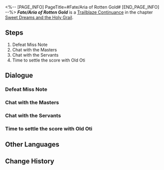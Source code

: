 <%-- [PAGE_INFO]
PageTitle=#Fate/Aria of Rotten Gold#
[END_PAGE_INFO] --%>
{{Stub|Dialogue.}}
{{Mission Infobox
|id            = 1040538
|title         = 
|image         = <!--Mission Fate/Aria of Rotten Gold.png-->
|type          = Trailblaze Continuance
|event_name    = 
|chapter       = Sweet Dreams and the Holy Grail
|requirements  = [[Trailblaze Continuance]] ''[[Fate/Aria of Rotten Gold]]'' completed
|summary       = <!--official mission summary from Fate's Atlas-->
|characters    = Saber; Trailblazer
|startLocation = [[<!--starting world-->]] - [[<!--starting area-->]]
|world         = <!--starting world-->
|area          = <!--starting area-->
|prev          = 
|next          = 
|rewards       = Traveler's Guide*6; Refined Aether*6; Credit*100,000
}}
'''''Fate/Aria of Rotten Gold''''' is a [[Trailblaze Continuance]] in the chapter [[Sweet Dreams and the Holy Grail]].

==Steps==
# Defeat Miss Note
# Chat with the Masters
# Chat with the Servants
# Time to settle the score with Old Oti

<!--
==Gameplay Notes==

--><!--
==Trial Character==

-->
==Dialogue==
{{Stub Dialogue}}
===Defeat Miss Note{{subst:void|<!--104053807-->}}===
{{Mission Description|type=continuance|location=<!--to be added-->|Step back onto the stage once more and perform the grand play called Life.}}
{{Dialogue Start}}
:{{tx}}
{{Dialogue End}}

===Chat with the Masters{{subst:void|<!--104053803-->}}===
{{Mission Description|type=continuance|location=<!--to be added-->|update|Aren't you curious what everyone saw inside Miss Note's Zone?}}
{{Dialogue Start}}
:{{tx}}
{{Dialogue End}}

===Chat with the Servants{{subst:void|<!--104053804-->}}===
{{Mission Description|type=continuance|location=<!--to be added-->|update|You're dying to know if the strange man who helped you in the field was Archer. But your gut says: If he is, he's not telling.}}
{{Dialogue Start}}
:{{tx}}
{{Dialogue End}}

===Time to settle the score with Old Oti{{subst:void|<!--104053805-->}}===
{{Mission Description|type=continuance|location=<!--to be added-->|update|Old Oti, Old Oti, if we don't beat that stubby old man black and blue today, he'll never learn his lessons!}}
{{Dialogue Start}}
:{{tx}}
{{Dialogue End}}

==Other Languages==
{{Other Languages
|en   = Fate/Aria of Rotten Gold
|zhs  = 命运/咏叹腐朽金黄
|zht  = 命運/詠嘆腐朽金黃
|ja   = Fate&nbsp;/&nbsp;朽ちゆく黄金のアリア
|ko   = Fate/부패한 황금의 아리아
|es   = Fate/Aria del oro podrido
|fr   = Fate/Aria de l'or putride
|ru   = Судьба: Ария гнилого золота
|th   = Fate/ บทขับขานแห่งทองคำเสื่อมโทรม
|vi   = Fate/Nhạc Khúc Hoàng Kim Mục Nát
|de   = Fate/Arie des verfallenen Goldes
|id   = Fate/Elegi Emas yang Lapuk
|pt   = Fate/Ária do Ouro Apodrecido
}}

==Change History==
{{Change History|3.4}}
